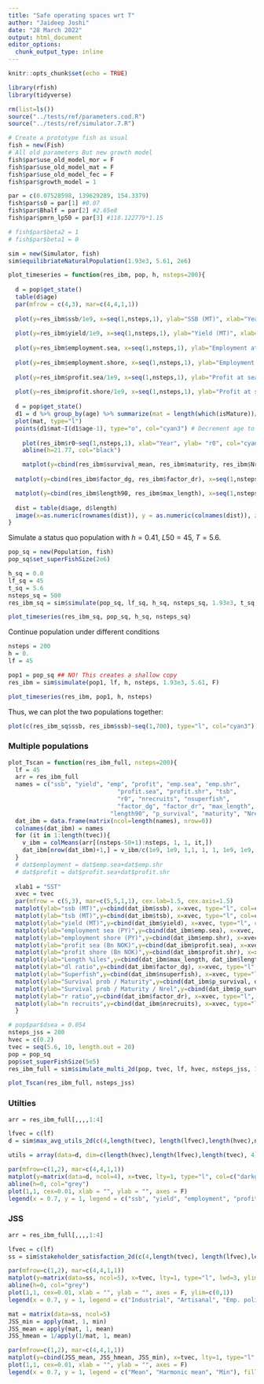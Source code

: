 ```yaml
---
title: "Safe operating spaces wrt T"
author: "Jaideep Joshi"
date: "28 March 2022"
output: html_document
editor_options:
  chunk_output_type: inline
---
```


```r
knitr::opts_chunk$set(echo = TRUE)
```

```r
library(rfish)
library(tidyverse)

rm(list=ls())
source("../tests/ref/parameters.cod.R")
source("../tests/ref/simulator.7.R")
```


```r
# Create a prototype fish as usual
fish = new(Fish)
# All old parameters But new growth model
fish$par$use_old_model_mor = F
fish$par$use_old_model_mat = F
fish$par$use_old_model_fec = F
fish$par$growth_model = 1

par = c(0.07528598, 139629289, 154.3379)
fish$par$s0 = par[1] #0.07
fish$par$Bhalf = par[2] #2.65e8
fish$par$pmrn_lp50 = par[3] #118.122779*1.15

# fish$par$beta2 = 1
# fish$par$beta1 = 0

sim = new(Simulator, fish)
sim$equilibriateNaturalPopulation(1.93e3, 5.61, 2e6)
```

```r
plot_timeseries = function(res_ibm, pop, h, nsteps=200){
  
  d = pop$get_state()
  table(d$age)
  par(mfrow = c(4,3), mar=c(4,4,1,1))
  
  plot(y=res_ibm$ssb/1e9, x=seq(1,nsteps,1), ylab="SSB (MT)", xlab="Year", col="cyan3", type="l")
  
  plot(y=res_ibm$yield/1e9, x=seq(1,nsteps,1), ylab="Yield (MT)", xlab="Year", col="cyan3", type="l")
  
  plot(y=res_ibm$employment.sea, x=seq(1,nsteps,1), ylab="Employment at sea (person-years)", xlab="Year", col="cyan3", type="l")
  
  plot(y=res_ibm$employment.shore, x=seq(1,nsteps,1), ylab="Employment on shore (person-years)", xlab="Year", col="cyan3", type="l")
  
  plot(y=res_ibm$profit.sea/1e9, x=seq(1,nsteps,1), ylab="Profit at sea (Billions NOK)", xlab="Year", col="cyan3", type="l")
  
  plot(y=res_ibm$profit.shore/1e9, x=seq(1,nsteps,1), ylab="Profit at shore (Billions NOK)", xlab="Year", col="cyan3", type="l")
  
  d = pop$get_state()
  d1 = d %>% group_by(age) %>% summarize(mat = length(which(isMature))/length(isMature))
  plot(mat, type="l")
  points(d1$mat~I(d1$age-1), type="o", col="cyan3") # Decrement age to get the right maturation prob (see note above)
  
    plot(res_ibm$r0~seq(1,nsteps,1), xlab="Year", ylab= "r0", col="cyan3", type="p", ylim=c(0,30))
    abline(h=21.77, col="black")

    matplot(y=cbind(res_ibm$survival_mean, res_ibm$maturity, res_ibm$Nrel), x=seq(1,nsteps,1), xlab="Year", ylab= "p_survival / maturity / Nrel", col=c("cyan3", "magenta3", "yellow3"), type="l", lty=1, ylim=c(0,1.2))
    
  matplot(y=cbind(res_ibm$factor_dg, res_ibm$factor_dr), x=seq(1,nsteps,1), xlab="Year", ylab= "dl_ratio, r_ratio", col=c("cyan3", "magenta3"), type="l", lty=1)

  matplot(y=cbind(res_ibm$length90, res_ibm$max_length), x=seq(1,nsteps,1), xlab="Year", ylab= "Length (90 %ile)", col=c("cyan3", "cyan4"), type="l", lty=1)
  
  dist = table(d$age, d$length)
  image(x=as.numeric(rownames(dist)), y = as.numeric(colnames(dist)), z=log(1+3*log(dist)), col=scales::viridis_pal()(100), xlab="Age", ylab="Length")
}
```


Simulate a status quo population with 
$h = 0.41$, $L50 = 45$, $T = 5.6$.

```r
pop_sq = new(Population, fish)
pop_sq$set_superFishSize(2e6)

h_sq = 0.0
lf_sq = 45
t_sq = 5.6
nsteps_sq = 500
res_ibm_sq = sim$simulate(pop_sq, lf_sq, h_sq, nsteps_sq, 1.93e3, t_sq, T)

plot_timeseries(res_ibm_sq, pop_sq, h_sq, nsteps_sq)
```

Continue population under different conditions

```r
nsteps = 200
h = 0.
lf = 45

pop1 = pop_sq ## NO! This creates a shallow copy
res_ibm = sim$simulate(pop1, lf, h, nsteps, 1.93e3, 5.61, F)

plot_timeseries(res_ibm, pop1, h, nsteps)
```

Thus, we can plot the two populations together:

```r
plot(c(res_ibm_sq$ssb, res_ibm$ssb)~seq(1,700), type="l", col="cyan3")
```

### Multiple populations


```r
plot_Tscan = function(res_ibm_full, nsteps=200){
  lf = 45
  arr = res_ibm_full 
  names = c("ssb", "yield", "emp", "profit", "emp.sea", "emp.shr", 
	                           "profit.sea", "profit.shr", "tsb", 
	                           "r0", "nrecruits", "nsuperfish",
	                           "factor_dg", "factor_dr", "max_length",
                             "length90", "p_survival", "maturity", "Nrel")
  dat_ibm = data.frame(matrix(ncol=length(names), nrow=0))
  colnames(dat_ibm) = names
  for (it in 1:length(tvec)){
    v_ibm = colMeans(arr[(nsteps-50+1):nsteps, 1, 1, it,])
    dat_ibm[nrow(dat_ibm)+1,] = v_ibm/c(1e9, 1e9, 1,1, 1, 1, 1e9, 1e9, 1e9, 1, 1, 1, 1, 1,1,1,1,1,1)
  }
  # dat$employment = dat$emp.sea+dat$emp.shr
  # dat$profit = dat$profit.sea+dat$profit.shr
  
  xlab1 = "SST"
  xvec = tvec
  par(mfrow = c(5,3), mar=c(5,5,1,1), cex.lab=1.5, cex.axis=1.5)
  matplot(ylab="ssb (MT)",y=cbind(dat_ibm$ssb), x=xvec, type="l", col=c("cyan2", "black"), lwd=2:1, lty=1, xlab=xlab1)
  matplot(ylab="tsb (MT)",y=cbind(dat_ibm$tsb), x=xvec, type="l", col=c("cyan2", "black"), lwd=2:1, lty=1, xlab=xlab1)
  matplot(ylab="yield (MT)",y=cbind(dat_ibm$yield), x=xvec, type="l", col=c("cyan2", "black"), lwd=2:1, lty=1, xlab=xlab1)
  matplot(ylab="employment sea (PY)",y=cbind(dat_ibm$emp.sea), x=xvec, type="l", col=c("cyan2", "black"), lwd=2:1, lty=1, xlab=xlab1)
  matplot(ylab="employment shore (PY)",y=cbind(dat_ibm$emp.shr), x=xvec, type="l", col=c("cyan2", "black"), lwd=2:1, lty=1, xlab=xlab1)
  matplot(ylab="profit sea (Bn NOK)",y=cbind(dat_ibm$profit.sea), x=xvec, type="l", col=c("cyan2", "black"), lwd=2:1, lty=1, xlab=xlab1)
  matplot(ylab="profit shore (Bn NOK)",y=cbind(dat_ibm$profit.shr), x=xvec, type="l", col=c("cyan2", "black"), lwd=2:1, lty=1, xlab=xlab1)
  matplot(ylab="Length %iles",y=cbind(dat_ibm$max_length, dat_ibm$length90), x=xvec, type="l", col=c("cyan2", "cyan4"), lwd=1, lty=1, xlab=xlab1)
  matplot(ylab="dl ratio",y=cbind(dat_ibm$factor_dg), x=xvec, type="l", col=c("cyan3", "magenta3"), lwd=1, lty=1, xlab=xlab1)
  matplot(ylab="Superfish",y=cbind(dat_ibm$nsuperfish), x=xvec, type="l", col=c("cyan2", "cyan4"), lwd=1, lty=1, xlab=xlab1)
  matplot(ylab="Survival prob / Maturity",y=cbind(dat_ibm$p_survival, dat_ibm$maturity), x=xvec, type="l", col=c("cyan3", "magenta3"), lwd=1, lty=1, xlab=xlab1)
  matplot(ylab="Survival prob / Maturity / Nrel",y=cbind(dat_ibm$p_survival, dat_ibm$maturity, dat_ibm$Nrel), x=xvec, type="l", col=c("cyan3", "magenta3", "yellow3"), lwd=1, lty=1, xlab=xlab1)
  matplot(ylab="r ratio",y=cbind(dat_ibm$factor_dr), x=xvec, type="l", col=c("cyan3", "magenta3"), lwd=1, lty=1, xlab=xlab1)
  matplot(ylab="n recruits",y=cbind(dat_ibm$nrecruits), x=xvec, type="l", col=c("cyan3", "magenta3"), lwd=1, lty=1, xlab=xlab1)
  }

```

```r
# pop$par$dsea = 0.054
nsteps_jss = 200
hvec = c(0.2)
tvec = seq(5.6, 10, length.out = 20)
pop = pop_sq
pop$set_superFishSize(5e5)
res_ibm_full = sim$simulate_multi_2d(pop, tvec, lf, hvec, nsteps_jss, 1.93e3, F)

plot_Tscan(res_ibm_full, nsteps_jss)
```

<!-- ```{r} -->
<!-- # pop$par$dsea = 0.054 -->
<!-- nsteps=50 -->
<!-- hvec = seq(0., 0.7, length.out=20) -->
<!-- pop1 = pop_sq -->
<!-- pop1$set_superFishSize(5e5) -->
<!-- res_ibm_full = sim$simulate_multi_2d(pop1, c(5.6), lf, hvec, nsteps, 1.93e3, F) -->

<!-- plot_hscan(res_ibm_full, nsteps) -->
<!-- ``` -->

### Utilties

```r
arr = res_ibm_full[,,,,1:4]

lfvec = c(lf)
d = sim$max_avg_utils_2d(c(4,length(tvec), length(lfvec),length(hvec),nsteps_jss), arr)

utils = array(data=d, dim=c(length(hvec),length(lfvec),length(tvec), 4))

par(mfrow=c(1,2), mar=c(4,4,1,1))
matplot(y=matrix(data=d, ncol=4), x=tvec, lty=1, type="l", col=c("darkgreen", "darkgoldenrod1", "dodgerblue3", "coral1"), lwd=3, ylim=c(0,1))
abline(h=0, col="grey")
plot(1,1, cex=0.01, xlab = "", ylab = "", axes = F)
legend(x = 0.7, y = 1, legend = c("ssb", "yield", "employment", "profit"), fill = c("darkgreen", "darkgoldenrod1", "dodgerblue3", "coral1"))


```

### JSS

```r
arr = res_ibm_full[,,,,1:4]

lfvec = c(lf)
ss = sim$stakeholder_satisfaction_2d(c(4,length(tvec), length(lfvec),length(hvec),nsteps_jss), arr)

par(mfrow=c(1,2), mar=c(4,4,1,1))
matplot(y=matrix(data=ss, ncol=5), x=tvec, lty=1, type="l", lwd=3, ylim=c(0,1), col=c("grey", "darkgoldenrod1", "dodgerblue3", "coral1","darkgreen"))
abline(h=0, col="grey")
plot(1,1, cex=0.01, xlab = "", ylab = "", axes = F, ylim=c(0,1))
legend(x = 0.7, y = 1, legend = c("Industrial", "Artisanal", "Emp. policymakers", "Profit. policymakers", "Conservationists"), fill=c("grey", "darkgoldenrod1", "dodgerblue3", "coral1","darkgreen"))
```


```r
mat = matrix(data=ss, ncol=5)
JSS_min = apply(mat, 1, min)
JSS_mean = apply(mat, 1, mean)
JSS_hmean = 1/apply(1/mat, 1, mean)

par(mfrow=c(1,2), mar=c(4,4,1,1))
matplot(y=cbind(JSS_mean, JSS_hmean, JSS_min), x=tvec, lty=1, type="l", lwd=3, ylim=c(0,1), col=c("darkgoldenrod1", "dodgerblue3", "darkgreen"))
plot(1,1, cex=0.01, xlab = "", ylab = "", axes = F)
legend(x = 0.7, y = 1, legend = c("Mean", "Harmonic mean", "Min"), fill=c("darkgoldenrod1", "dodgerblue3","darkgreen"))
```
